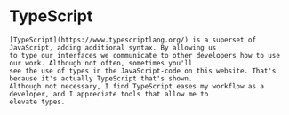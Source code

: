 
<Content>
    <h1 className="title">TypeScript</h1>

    [TypeScript](https://www.typescriptlang.org/) is a superset of JavaScript, adding additional syntax. By allowing us
    to type our interfaces we communicate to other developers how to use our work. Although not often, sometimes you'll
    see the use of types in the JavaScript-code on this website. That's because it's actually TypeScript that's shown.
    Although not necessary, I find TypeScript eases my workflow as a developer, and I appreciate tools that allow me to
    elevate types.
</Content>
